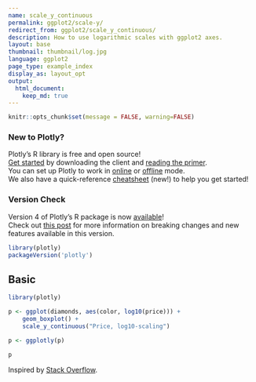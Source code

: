 ```yaml
---
name: scale_y_continuous
permalink: ggplot2/scale-y/
redirect_from: ggplot2/scale_y_continuous/
description: How to use logarithmic scales with ggplot2 axes.
layout: base
thumbnail: thumbnail/log.jpg
language: ggplot2
page_type: example_index
display_as: layout_opt
output:
  html_document:
    keep_md: true
---
```


```r
knitr::opts_chunk$set(message = FALSE, warning=FALSE)
```

### New to Plotly?

Plotly's R library is free and open source!<br>
[Get started](https://plot.ly/r/getting-started/) by downloading the client and [reading the primer](https://plot.ly/r/getting-started/).<br>
You can set up Plotly to work in [online](https://plot.ly/r/getting-started/#hosting-graphs-in-your-online-plotly-account) or [offline](https://plot.ly/r/offline/) mode.<br>
We also have a quick-reference [cheatsheet](https://images.plot.ly/plotly-documentation/images/r_cheat_sheet.pdf) (new!) to help you get started!

### Version Check

Version 4 of Plotly's R package is now [available](https://plot.ly/r/getting-started/#installation)!<br>
Check out [this post](http://moderndata.plot.ly/upgrading-to-plotly-4-0-and-above/) for more information on breaking changes and new features available in this version.

```r
library(plotly)
packageVersion('plotly')
```

## Basic

```r
library(plotly)

p <- ggplot(diamonds, aes(color, log10(price))) +
    geom_boxplot() +
    scale_y_continuous("Price, log10-scaling")

p <- ggplotly(p)

p
```
Inspired by <a href="http://stackoverflow.com/questions/4699493/transform-only-one-axis-to-log10-scale-with-ggplot2">Stack Overflow</a>.

